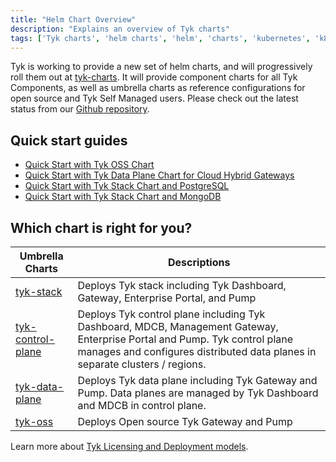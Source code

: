 ```yaml
---
title: "Helm Chart Overview"
description: "Explains an overview of Tyk charts"
tags: ['Tyk charts', 'helm charts', 'helm', 'charts', 'kubernetes', 'k8s']
---
```


Tyk is working to provide a new set of helm charts, and will progressively roll them out at [tyk-charts](https://github.com/TykTechnologies/tyk-charts). It will provide component charts for all Tyk Components, as well as umbrella charts as reference configurations for open source and Tyk Self Managed users. Please check out the latest status from our [Github repository](https://github.com/TykTechnologies/tyk-charts).

## Quick start guides
- [Quick Start with Tyk OSS Chart](/docs/5.7/tyk-open-source#quick-start-with-helm-chart)
- [Quick Start with Tyk Data Plane Chart for Cloud Hybrid Gateways](/docs/5.7/tyk-cloud#deploy-hybrid-gateways)
- [Quick Start with Tyk Stack Chart and PostgreSQL](/docs/5.7/tyk-self-managed#install-tyk-stack-with-helm-chart-postgresql)
- [Quick Start with Tyk Stack Chart and MongoDB](/docs/5.7/tyk-self-managed#install-tyk-stack-with-helm-chart-mongodb)

## Which chart is right for you?

| Umbrella Charts | Descriptions |
|-----------------|-------------|
| [tyk-stack](/docs/5.7/product-stack/tyk-charts/tyk-stack-chart)                 | Deploys Tyk stack including Tyk Dashboard, Gateway, Enterprise Portal, and Pump |
| [tyk-control-plane](/docs/5.7/product-stack/tyk-charts/tyk-control-plane-chart) | Deploys Tyk control plane including Tyk Dashboard, MDCB, Management Gateway, Enterprise Portal and Pump. Tyk control plane manages and configures distributed data planes in separate clusters / regions. |
| [tyk-data-plane](/docs/5.7/product-stack/tyk-charts/tyk-data-plane-chart)        | Deploys Tyk data plane including Tyk Gateway and Pump. Data planes are managed by Tyk Dashboard and MDCB in control plane. |
| [tyk-oss](/docs/5.7/product-stack/tyk-charts/tyk-oss-chart)                      | Deploys Open source Tyk Gateway and Pump |

Learn more about [Tyk Licensing and Deployment models](/docs/5.7/tyk-self-managed#tyk-self-managed-pricing).
